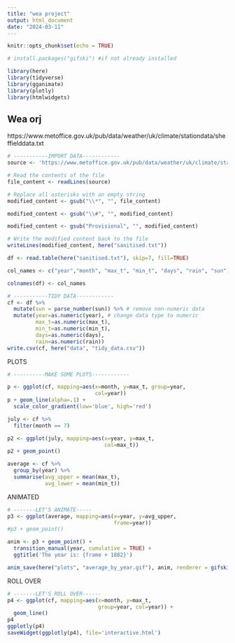 ```yaml
---
title: "wea project"
output: html_document
date: "2024-03-11"
---
```


```r
knitr::opts_chunk$set(echo = TRUE)

# install.packages("gifski") #if not already installed

library(here)
library(tidyverse)
library(gganimate)
library(plotly)
library(htmlwidgets)
```

## Wea orj

https://www.metoffice.gov.uk/pub/data/weather/uk/climate/stationdata/sheffielddata.txt

```r

# -----------IMPORT DATA------------
source <- 'https://www.metoffice.gov.uk/pub/data/weather/uk/climate/stationdata/sheffielddata.txt'

# Read the contents of the file
file_content <- readLines(source)

# Replace all asterisks with an empty string
modified_content <- gsub("\\*", "", file_content)

modified_content <- gsub("\\#", "", modified_content)

modified_content <- gsub("Provisional", "", modified_content)

# Write the modified content back to the file
writeLines(modified_content, here("sanitised.txt"))

df <- read.table(here("sanitised.txt"), skip=7, fill=TRUE)

col_names <- c("year","month", "max_t", "min_t", "days", "rain", "sun")

colnames(df) <- col_names

# -----------TIDY DATA------------
cf <- df %>% 
  mutate(sun = parse_number(sun)) %>% # remove non-numeric data
  mutate(year=as.numeric(year), # change data type to numeric
         max_t=as.numeric(max_t),
         min_t=as.numeric(min_t),
         days=as.numeric(days),
         rain=as.numeric(rain))
write.csv(cf, here("data", "tidy_data.csv"))

```

PLOTS

```r
# ----------MAKE SOME PLOTS------------

p <- ggplot(cf, mapping=aes(x=month, y=max_t, group=year,
                            col=year))
p + geom_line(alpha=.1) + 
  scale_color_gradient(low='blue', high='red')

july <- cf %>% 
  filter(month == 7)

p2 <- ggplot(july, mapping=aes(x=year, y=max_t, 
                               col=max_t))
p2 + geom_point()

average <- cf %>% 
  group_by(year) %>% 
  summarise(avg_upper = mean(max_t), 
            avg_lower = mean(min_t))

```

ANIMATED

```r
# -------LET'S ANIMATE-----
p3 <- ggplot(average, mapping=aes(x=year, y=avg_upper,
                                  frame=year))
#p3 + geom_point() 

anim <- p3 + geom_point() + 
  transition_manual(year, cumulative = TRUE) +
  ggtitle('The year is: {frame + 1882}')

anim_save(here("plots", "average_by_year.gif"), anim, renderer = gifski_renderer())
```

ROLL OVER

```r
# -------LET'S ROLL OVER------
p4 <- ggplot(cf, mapping=aes(x=month, y=max_t, 
                             group=year, col=year)) +
  geom_line()
p4
ggplotly(p4)
saveWidget(ggplotly(p4), file='interactive.html')


```